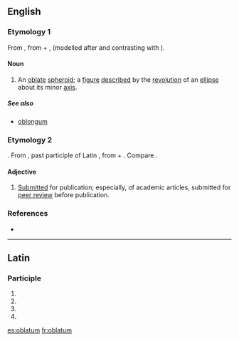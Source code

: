 ==English==

===Etymology 1===
From {{etyl|LL.|en}} {{term|oblātus|lang=la|tr=oblatus}}, from {{etyl|la|en}} {{term|ob||lang=la|in front of, before}} + {{term/t|la|lātus||broad, wide}}, (modelled after and contrasting with {{term|prolatus||lang=la|extended, lengthened}}).

====Noun====
{{en-noun|oblata}}

# {{context|geometry|lang=en}} An [[oblate]] [[spheroid]]; a [[figure]] [[described]] by the [[revolution]] of an [[ellipse]] about its minor [[axis]].

=====See also=====
* [[oblongum]]

===Etymology 2===
{{etyl|NL.|en}}. From {{etyl|la|en}} {{term|oblātum||tr=oblatum|lang=la}}, past participle of Latin {{term|offerre||lang=la|bring to, [[offer]]}}, from {{term|ob||lang=la|in front of}} + {{term|fero||lang=la|bring}}. Compare {{term|oblate}}.

====Adjective====
{{en-adj|-}}

# [[submitted|Submitted]] for publication; especially, of academic articles, submitted for [[peer review]] before publication.

===References===
* {{R:Webster 1913}}

----

==Latin==

===Participle===
{{la-part-form|oblātum}}

# {{inflection of|oblātus||nom|n|s|lang=la}}
# {{inflection of|oblātus||acc|m|s|lang=la}}
# {{inflection of|oblātus||acc|n|s|lang=la}}
# {{inflection of|oblātus||voc|n|s|lang=la}}

[[es:oblatum]]
[[fr:oblatum]]